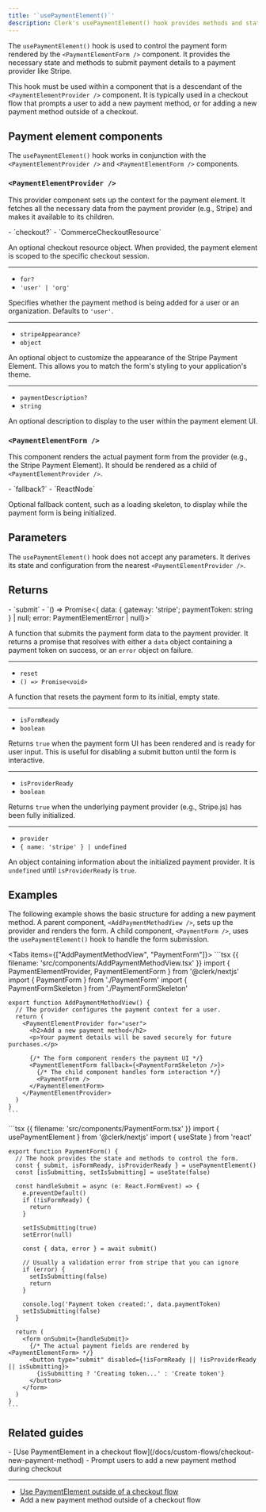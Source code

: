 ```yaml
---
title: '`usePaymentElement()`'
description: Clerk's usePaymentElement() hook provides methods and state for interacting with a payment form.
---
```


<Include src="_partials/billing/api-experimental" />

The `usePaymentElement()` hook is used to control the payment form rendered by the `<PaymentElementForm />` component. It provides the necessary state and methods to submit payment details to a payment provider like Stripe.

This hook must be used within a component that is a descendant of the `<PaymentElementProvider />` component. It is typically used in a checkout flow that prompts a user to add a new payment method, or for adding a new payment method outside of a checkout.

## Payment element components

The `usePaymentElement()` hook works in conjunction with the `<PaymentElementProvider />` and `<PaymentElementForm />` components.

### `<PaymentElementProvider />`

This provider component sets up the context for the payment element. It fetches all the necessary data from the payment provider (e.g., Stripe) and makes it available to its children.

<Properties>
  - `checkout?`
  - `CommerceCheckoutResource`

  An optional checkout resource object. When provided, the payment element is scoped to the specific checkout session.

  ---

  - `for?`
  - `'user' | 'org'`

  Specifies whether the payment method is being added for a user or an organization. Defaults to `'user'`.

  ---

  - `stripeAppearance?`
  - `object`

  An optional object to customize the appearance of the Stripe Payment Element. This allows you to match the form's styling to your application's theme.

  ---

  - `paymentDescription?`
  - `string`

  An optional description to display to the user within the payment element UI.
</Properties>

### `<PaymentElementForm />`

This component renders the actual payment form from the provider (e.g., the Stripe Payment Element). It should be rendered as a child of `<PaymentElementProvider />`.

<Properties>
  - `fallback?`
  - `ReactNode`

  Optional fallback content, such as a loading skeleton, to display while the payment form is being initialized.
</Properties>

## Parameters

The `usePaymentElement()` hook does not accept any parameters. It derives its state and configuration from the nearest `<PaymentElementProvider />`.

## Returns

<Properties>
  - `submit`
  - `() => Promise<{ data: { gateway: 'stripe'; paymentToken: string } | null; error: PaymentElementError | null}>`

  A function that submits the payment form data to the payment provider. It returns a promise that resolves with either a `data` object containing a payment token on success, or an `error` object on failure.

  ---

  - `reset`
  - `() => Promise<void>`

  A function that resets the payment form to its initial, empty state.

  ---

  - `isFormReady`
  - `boolean`

  Returns `true` when the payment form UI has been rendered and is ready for user input. This is useful for disabling a submit button until the form is interactive.

  ---

  - `isProviderReady`
  - `boolean`

  Returns `true` when the underlying payment provider (e.g., Stripe.js) has been fully initialized.

  ---

  - `provider`
  - `{ name: 'stripe' } | undefined`

  An object containing information about the initialized payment provider. It is `undefined` until `isProviderReady` is `true`.
</Properties>

## Examples

The following example shows the basic structure for adding a new payment method. A parent component, `<AddPaymentMethodView />`, sets up the provider and renders the form. A child component, `<PaymentForm />`, uses the `usePaymentElement()` hook to handle the form submission.

<Tabs items={["AddPaymentMethodView", "PaymentForm"]}>
  <Tab>
    ```tsx {{ filename: 'src/components/AddPaymentMethodView.tsx' }}
    import { PaymentElementProvider, PaymentElementForm } from '@clerk/nextjs'
    import { PaymentForm } from './PaymentForm'
    import { PaymentFormSkeleton } from './PaymentFormSkeleton'

    export function AddPaymentMethodView() {
      // The provider configures the payment context for a user.
      return (
        <PaymentElementProvider for="user">
          <h2>Add a new payment method</h2>
          <p>Your payment details will be saved securely for future purchases.</p>

          {/* The form component renders the payment UI */}
          <PaymentElementForm fallback={<PaymentFormSkeleton />}>
            {/* The child component handles form interaction */}
            <PaymentForm />
          </PaymentElementForm>
        </PaymentElementProvider>
      )
    }
    ```
  </Tab>

  <Tab>
    ```tsx {{ filename: 'src/components/PaymentForm.tsx' }}
    import { usePaymentElement } from '@clerk/nextjs'
    import { useState } from 'react'

    export function PaymentForm() {
      // The hook provides the state and methods to control the form.
      const { submit, isFormReady, isProviderReady } = usePaymentElement()
      const [isSubmitting, setIsSubmitting] = useState(false)

      const handleSubmit = async (e: React.FormEvent) => {
        e.preventDefault()
        if (!isFormReady) {
          return
        }

        setIsSubmitting(true)
        setError(null)

        const { data, error } = await submit()

        // Usually a validation error from stripe that you can ignore
        if (error) {
          setIsSubmitting(false)
          return
        }

        console.log('Payment token created:', data.paymentToken)
        setIsSubmitting(false)
      }

      return (
        <form onSubmit={handleSubmit}>
          {/* The actual payment fields are rendered by <PaymentElementForm> */}
          <button type="submit" disabled={!isFormReady || !isProviderReady || isSubmitting}>
            {isSubmitting ? 'Creating token...' : 'Create token'}
          </button>
        </form>
      )
    }
    ```
  </Tab>
</Tabs>

## Related guides

<Cards>
  - [Use PaymentElement in a checkout flow](/docs/custom-flows/checkout-new-payment-method)
  - Prompt users to add a new payment method during checkout

  ---

  - [Use PaymentElement outside of a checkout flow](/docs/custom-flows/add-new-payment-methods)
  - Add a new payment method outside of a checkout flow
</Cards>
